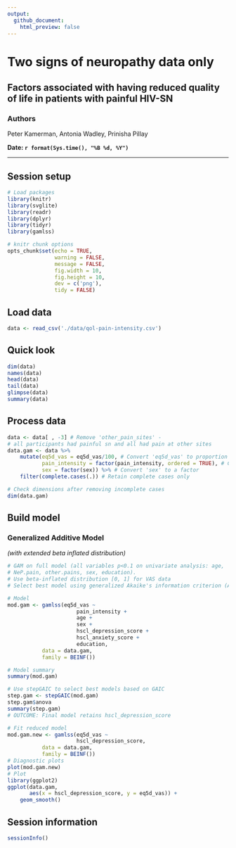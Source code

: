 ```yaml
---
output:
  github_document:
    html_preview: false
---
```

# Two signs of neuropathy data only

## Factors associated with having reduced quality of life in patients with painful HIV-SN

### Authors
Peter Kamerman, Antonia Wadley, Prinisha Pillay

**Date: `r format(Sys.time(), "%B %d, %Y")`**

***

## Session setup
```r
# Load packages
library(knitr)
library(svglite)
library(readr)
library(dplyr)
library(tidyr)
library(gamlss)

# knitr chunk options
opts_chunk$set(echo = TRUE,
               warning = FALSE,
               message = FALSE,
			   fig.width = 10,
               fig.height = 10,
               dev = c('png'),
               tidy = FALSE)
```

## Load data
```r
data <- read_csv('./data/qol-pain-intensity.csv')
```

## Quick look
```r
dim(data)
names(data)
head(data)
tail(data)
glimpse(data)
summary(data)
```

## Process data
```r
data <- data[ , -3] # Remove 'other_pain_sites' - 
# all participants had painful sn and all had pain at other sites
data.gam <- data %>%
    mutate(eq5d_vas = eq5d_vas/100, # Convert 'eq5d_vas' to proportion
           pain_intensity = factor(pain_intensity, ordered = TRUE), # Convert 'pain_intensity' to an ordered factor
           sex = factor(sex)) %>% # Convert 'sex' to a factor
    filter(complete.cases(.)) # Retain complete cases only

# Check dimensions after removing incomplete cases
dim(data.gam)
```

## Build model
### Generalized Additive Model 
_(with extended beta inflated distribution)_
```r
# GAM on full model (all variables p<0.1 on univariate analysis: age, 
# NeP.pain, other.pains, sex, education).
# Use beta-inflated distribution [0, 1] for VAS data
# Select best model using generalized Akaike's information criterion (AIC).

# Model
mod.gam <- gamlss(eq5d_vas ~ 
                      pain_intensity +
                      age +
                      sex +
                      hscl_depression_score +
                      hscl_anxiety_score +
                      education, 
           data = data.gam,
           family = BEINF())

# Model summary 
summary(mod.gam)

# Use stepGAIC to select best models based on GAIC
step.gam <- stepGAIC(mod.gam)
step.gam$anova
summary(step.gam)
# OUTCOME: Final model retains hscl_depression_score

# Fit reduced model
mod.gam.new <- gamlss(eq5d_vas ~ 
                      hscl_depression_score,
           data = data.gam,
           family = BEINF())
# Diagnostic plots
plot(mod.gam.new)
# Plot
library(ggplot2)
ggplot(data.gam, 
       aes(x = hscl_depression_score, y = eq5d_vas)) +
    geom_smooth()
```

## Session information
```r
sessionInfo()
```
